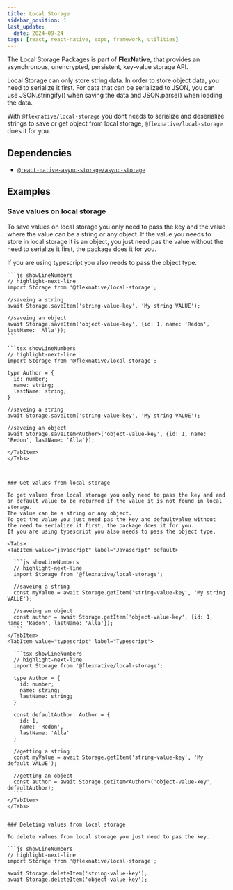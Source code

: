 ```yaml
---
title: Local Storage
sidebar_position: 1
last_update:
  date: 2024-09-24
tags: [react, react-native, expo, framework, utilities]
---
```




The Local Storage Packages is part of **FlexNative**, that provides an asynchronous, unencrypted, persistent, key-value storage API.

Local Storage can only store string data. In order to store object data, you need to serialize it first.
For data that can be serialized to JSON, you can use JSON.stringify() when saving the data and JSON.parse() when loading the data.

With `@flexnative/local-storage` you dont needs to serialize and deserialize strings to save or get object from local storage, `@flexnative/local-storage` does it for you.

<Installation title="FlexNative Local Storage" name='@flexnative/local-storage' />

## Dependencies
- [`@react-native-async-storage/async-storage`](https://docs.expo.dev/versions/latest/sdk/async-storage/)


## Examples

### Save values on local storage

To save values ​​on local storage you only need to pass the key and the value where the value can be a string or any object.
If the value you needs to store in local storage it is an object, you just need pas the value without the need to serialize it first, the package does it for you.

If you are using typescript you also needs to pass the object type.

<Tabs>
  <TabItem value="javascript" label="Javascript" default>

    ```js showLineNumbers
    // highlight-next-line
    import Storage from '@flexnative/local-storage';

    //saveing a string
    await Storage.saveItem('string-value-key', 'My string VALUE');

    //saveing an object
    await Storage.saveItem('object-value-key', {id: 1, name: 'Redon', lastName: 'Alla'});
    ```
  </TabItem>
  <TabItem value="typescript" label="Typescript">

    ```tsx showLineNumbers
    // highlight-next-line
    import Storage from '@flexnative/local-storage';

    type Author = {
      id: number;
      name: string;
      lastName: string;
    }

    //saveing a string
    await Storage.saveItem('string-value-key', 'My string VALUE');

    //saveing an object
    await Storage.saveItem<Author>('object-value-key', {id: 1, name: 'Redon', lastName: 'Alla'});
  ```
  </TabItem>
</Tabs>



### Get values from local storage

To get values from local storage you only need to pass the key and and an default value to be returned if the value it is not found in local storage.
The value can be a string or any object.
To get the value you just need pas the key and defaultvalue without the need to serialize it first, the package does it for you.
If you are using typescript you also needs to pass the object type.

<Tabs>
  <TabItem value="javascript" label="Javascript" default>

    ```js showLineNumbers
    // highlight-next-line
    import Storage from '@flexnative/local-storage';

    //saveing a string
    const myValue = await Storage.getItem('string-value-key', 'My string VALUE');

    //saveing an object
    const author = await Storage.getItem('object-value-key', {id: 1, name: 'Redon', lastName: 'Alla'});
    ```
  </TabItem>
  <TabItem value="typescript" label="Typescript">

    ```tsx showLineNumbers
    // highlight-next-line
    import Storage from '@flexnative/local-storage';

    type Author = {
      id: number;
      name: string;
      lastName: string;
    }

    const defaultAuthor: Author = {
      id: 1,
      name: 'Redon',
      lastName: 'Alla'
    }

    //getting a string
    const myValue = await Storage.getItem('string-value-key', 'My default VALUE');

    //getting an object
    const author = await Storage.getItem<Author>('object-value-key', defaultAuthor);
    ```
  </TabItem>
</Tabs>


### Deleting values from local storage

To delete values from local storage you just need to pas the key.

```js showLineNumbers
// highlight-next-line
import Storage from '@flexnative/local-storage';

await Storage.deleteItem('string-value-key');
await Storage.deleteItem('object-value-key');
```